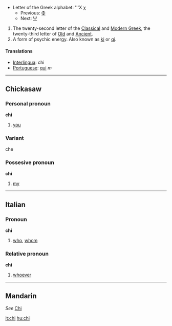 *Letter of the Greek alphabet: '''&#935; &#967;
**Previous: [[phi|&#934;]]
**Next: [[psi|&#936;]]

# The twenty-second letter of the [[Classical Greek|Classical]] and [[Modern Greek]], the twenty-third letter of [[Old Greek|Old]] and [[Ancient Greek|Ancient]].
# A form of psychic energy.  Also known as [[ki]] or [[qi]].

==== Translations ====
*[[Interlingua]]: chi
*[[Portuguese]]: [[qui]] ''m''
----

==Chickasaw==
===Personal pronoun===
'''chi'''
# [[you]]
===Variant===
che

===Possesive pronoun===
'''chi'''
# [[my]]
----

==Italian==
===Pronoun===
'''chi'''

# [[who]], [[whom]]

===Relative pronoun===
'''chi''' 

# [[whoever]]
----

==Mandarin==
''See'' [[Wiktionary:Chinese_Pinyin_index_c#chi|Chi]]

[[it:chi]]
[[hu:chi]]
